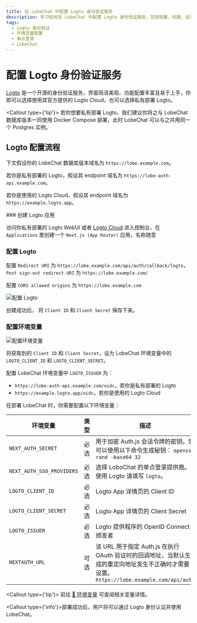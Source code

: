 ```yaml
---
title: 在 LobeChat 中配置 Logto 身份验证服务
description: 学习如何在 LobeChat 中配置 Logto 身份验证服务，包括部署、创建、设置权限和环境变量。
tags:
  - Logto 身份验证
  - 环境变量配置
  - 单点登录
  - LobeChat
---
```


# 配置 Logto 身份验证服务

[Logto](https://github.com/logto-io/logto) 是一个开源的身份验证服务，界面简洁美观、功能配置丰富且易于上手，你即可以选择使用其官方提供的 Logto Cloud，也可以选择私有部署 Logto。

<Callout type={'tip'}>
    若你想要私有部署 Logto，我们建议你将之与 LobeChat 数据库版本一同使用 Docker Compose 部署，此时 LobeChat 可以与之共用同一个 Postgres 实例。
</Callout>

## Logto 配置流程

下文假设你的 LobeChat 数据库版本域名为 `https://lobe.example.com`。

若你是私有部署的 Logto，假设其 endpoint 域名为 `https://lobe-auth-api.example.com`。

若你是使用的 Logto Cloud，假设其 endpoint 域名为 `https://example.logto.app`。

<Steps>
  ### 创建 Logto 应用

访问你私有部署的 Logto WebUI 或者 [Logto Cloud](http://cloud.logto.io/) 进入控制台，在 `Applications` 里创建一个 `Next.js (App Router)` 应用，名称随意

### 配置 Logto

配置 `Redirect URI` 为 `https://lobe.example.com/api/auth/callback/logto`，`Post sign-out redirect URI` 为 `https://lobe.example.com/`

配置 `CORS allowed origins` 为 `https://lobe.example.com`

<Image
  alt="配置 Logto"
  inStep
  src="https://github.com/user-attachments/assets/5b816379-c07b-40ea-bde4-df16e2e4e523"
/>

创建成功后， 将 `Client ID` 和 `Client Secret` 保存下来。

### 配置环境变量

<Image
  alt="配置环境变量"
  inStep
  src="https://github.com/user-attachments/assets/15af6d94-af4f-4aa9-bbab-7a46e9f9e837"
/>

将获取到的 `Client ID` 和 `Client Secret`，设为 LobeChat 环境变量中的 `LOGTO_CLIENT_ID` 和 `LOGTO_CLIENT_SECRET`。

配置 LobeChat 环境变量中 `LOGTO_ISSUER` 为：

- `https://lobe-auth-api.example.com/oidc`，若你是私有部署的 Logto
- `https://example.logto.app/oidc`，若你是使用的 Logto Cloud

在部署 LobeChat 时，你需要配置以下环境变量：

| 环境变量 | 类型 | 描述 |
| --- | --- | --- |
| `NEXT_AUTH_SECRET` | 必选 | 用于加密 Auth.js 会话令牌的密钥。您可以使用以下命令生成秘钥： `openssl rand -base64 32` |
| `NEXT_AUTH_SSO_PROVIDERS` | 必选 | 选择 LoboChat 的单点登录提供商。使用 Logto 请填写 `logto`。 |
| `LOGTO_CLIENT_ID` | 必选 | Logto App 详情页的 Client ID |
| `LOGTO_CLIENT_SECRET` | 必选 | Logto App 详情页的 Client Secret |
| `LOGTO_ISSUER` | 必选 | Logto 提供程序的 OpenID Connect 颁发者 |
| `NEXTAUTH_URL` | 可选 | 该 URL 用于指定 Auth.js 在执行 OAuth 验证时的回调地址，当默认生成的重定向地址发生不正确时才需要设置。`https://lobe.example.com/api/auth` |

  <Callout type={'tip'}>
    前往 [📘 环境变量](/zh/docs/self-hosting/environment-variables/auth#logto) 可查阅相关变量详情。
 
</Callout>
</Steps>

<Callout type={'info'}>部署成功后，用户将可以通过 Logto 身份认证并使用 LobeChat。</Callout>